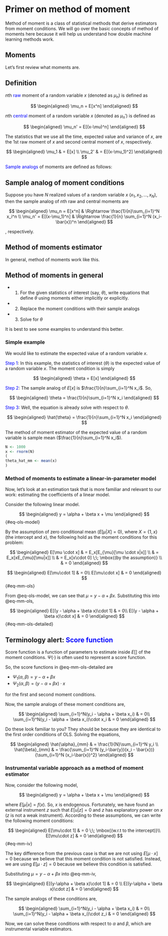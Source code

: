 # Primer on method of moment

Method of moment is a class of statistical methods that derive estimators from moment conditions. We will go over the basic concepts of method of moments here because it will help us understand how double machine learning methods work.

## Moments 

Let's first review what moments are.

:::{.callout-important}

## Definition

$n$th <span style="color:blue">raw </span>moment of a random variable $x$ (denoted as $\mu_n$) is defined as

$$
\begin{aligned}
\mu_n = E[x^n]
\end{aligned}
$$

$n$th <span style="color:blue">central </span>moment of a random variable $x$ (denoted as $\mu_n'$) is defined as

$$
\begin{aligned}
\mu_n' = E[(x-\mu)^n]
\end{aligned}
$$

:::

The statistics that we use all the time, expected value and variance of $x$, are the 1st raw moment of $x$ and second central moment of $x$, respectively.

$$
\begin{aligned}
\mu_1  & = E[x] \\
\mu_2' & = E[(x-\mu_1)^2] 
\end{aligned}
$$

<span style="color:blue">Sample analogs </span> of moments are defined as follows:

:::{.callout-important}

## Sample analog of moment conditions

Suppose you have $N$ realized values of a random variable $x$ ($x_1, x_2, \dots, x_N$), then the sample analog of $n$th raw and central moments are 

$$
\begin{aligned}
\mu_n = E[x^n] & \Rightarrow \frac{1}{n}\sum_{i=1}^N x_i^n \\
\mu_n' = E[(x-\mu_1)^n] & \Rightarrow \frac{1}{n} \sum_{i=1}^N (x_i-\bar{x})^n
\end{aligned}
$$

, respectively.

:::

<!-- 
#/*----------------------------------*/
#' ## Method of moments estimator
#/*----------------------------------*/
-->

## Method of moments estimator

In general, method of moments work like this.

:::{.callout-important}

## Method of moments in general

+ 1. For the given statistics of interest (say, $\theta$), write equations that define $\theta$ using moments either implicitly or explicitly.
+ 2. Replace the moment conditions with their sample analogs
+ 3. Solve for $\theta$

:::

It is best to see some examples to understand this better.

### Simple example

We would like to estimate the expected value of a random variable $x$.

<span style="color:blue">Step 1</span>: In this example, the statistics of interest ($\theta$) is the expected value of a random variable $x$. The moment condition is simply

$$
\begin{aligned}
\theta = E[x]
\end{aligned}
$$

<span style="color:blue">Step 2</span>: The sample analog of $E[x]$ is $\frac{1}{n}\sum_{i=1}^N x_i$. So,

$$
\begin{aligned}
\theta = \frac{1}{n}\sum_{i=1}^N x_i
\end{aligned}
$$

<span style="color:blue">Step 3</span>: Well, the equation is already solve with respect to $\theta$.

$$
\begin{aligned}
\hat{\theta} = \frac{1}{n}\sum_{i=1}^N x_i
\end{aligned}
$$

The method of moment estimator of the expected value of a random variable is sample mean ($\frac{1}{n}\sum_{i=1}^N x_i$).

```r
N <- 1000
x <- rnorm(N)
(
theta_hat_mm <- mean(x)
)
```

### Method of moments to estimate a linear-in-parameter model

Now, let's look at an estimation task that is more familiar and relevant to our work: estimating the coefficients of a linear model. 

Consider the following linear model.

$$
\begin{aligned}
y = \alpha + \beta x + \mu
\end{aligned}
$$ {#eq-ols-model}

By the assumption of zero conditional mean ($E[\mu|X] = 0$), where $X = \{1, x\}$ (the intercept and $x$), the following hold as the moment conditions for this problem:

::: {.column-margin}
$$
\begin{aligned}
E[\mu \cdot x] & = E_x[E_{\mu}[\mu \cdot x|x]] \\
             & = E_x[xE_{\mu}[\mu|x]] \\
             & = E_x[x\cdot 0] \;\; \mbox{(by the assumption)} \\
             & = 0
\end{aligned}
$$

:::

$$
\begin{aligned}
E[\mu\cdot 1] & = 0\\
E[\mu\cdot x] & = 0
\end{aligned}
$$ {#eq-mm-ols}

From @eq-ols-model, we can see that $\mu = y - \alpha + \beta x$. Substituting this into @eq-mm-ols,

$$
\begin{aligned}
E[(y - \alpha + \beta x)\cdot 1] & = 0\\
E[(y - \alpha + \beta x)\cdot x] & = 0
\end{aligned}
$$ {#eq-mm-ols-detailed}

:::{.callout-tip}

## Terminology alert: <span style="color:blue"> Score function </span>

Score function is a function of parameters to estimate inside $E[]$ of the moment conditions. $\Psi(\cdot)$ is often used to represent a score function.

So, the score functions in @eq-mm-ols-detailed are 

+ $\Psi_1(\alpha, \beta) = y - \alpha + \beta x$
+ $\Psi_2(\alpha, \beta) = (y - \alpha + \beta x)\cdot x$

for the first and second moment conditions.

:::

Now, the sample analogs of these moment conditions are,

$$
\begin{aligned}
\sum_{i=1}^N(y_i - \alpha + \beta x_i) & = 0\\
\sum_{i=1}^N(y_i - \alpha + \beta x_i)\cdot x_i & = 0
\end{aligned}
$$

Do these look familiar to you? They should be because they are identical to the first order conditions of OLS. Solving the equations, 

$$
\begin{aligned}
\hat{\alpha}_{mm} & = \frac{1}{N}\sum_{i=1}^N y_i \\
\hat{\beta}_{mm} & = \frac{\sum_{i=1}^N (y_i-\bar{y})(x_i - \bar{x})}{\sum_{i=1}^N (x_i-\bar{x})^2} 
\end{aligned}
$$

### Instrumental variable approach as a method of moment estimator

Now, consider the following model,

$$
\begin{aligned}
y = \alpha + \beta x + \mu
\end{aligned}
$$

where $E[\mu|x] = f(x)$. So, $x$ is endogenous. Fortunately, we have found an external instrument $z$ such that $E[u|z] = 0$ and $z$ has explanatory power on $x$ ($z$ is not a weak instrument). According to these assumptions, we can write the following moment conditions:

$$
\begin{aligned}
E[\mu\cdot 1] & = 0 \;\; \mbox{(w.r.t to the intercept)}\\
E[\mu\cdot z] & = 0 
\end{aligned}
$$ {#eq-mm-iv}

The key difference from the previous case is that we are not using $E[\mu\cdot x] = 0$ because we believe that this moment condition is not satisfied. Instead, we are using $E[\mu\cdot z] = 0$ because we believe this condition is satisfied. 

Substituting $\mu = y - \alpha + \beta x$ into @eq-mm-iv,

$$
\begin{aligned}
E[(y-\alpha + \beta x)\cdot 1] & = 0 \\
E[(y-\alpha + \beta x)\cdot z] & = 0 
\end{aligned}
$$

The sample analogs of these conditions are,

$$
\begin{aligned}
\sum_{i=1}^N(y_i - \alpha + \beta x_i) & = 0\\
\sum_{i=1}^N(y_i - \alpha + \beta x_i)\cdot z_i & = 0
\end{aligned}
$$

Now, we can solve these conditions with respect to $\alpha$ and $\beta$, which are instrumental variable estimators.





